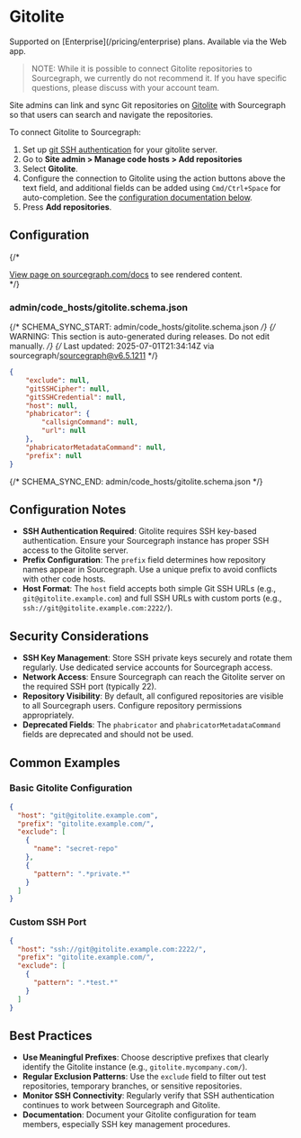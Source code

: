 # Gitolite

<TierCallout>
  Supported on [Enterprise](/pricing/enterprise) plans.
  <user>
    Available via the Web app.
  </user>
</TierCallout>

> NOTE: While it is possible to connect Gitolite repositories to Sourcegraph, we currently do not recommend it. If you have specific questions, please discuss with your account team.

Site admins can link and sync Git repositories on [Gitolite](https://gitolite.com) with Sourcegraph so that users can search and navigate the repositories.

To connect Gitolite to Sourcegraph:

1. Set up [git SSH authentication](/admin/repo/auth) for your gitolite server.
1. Go to **Site admin > Manage code hosts > Add repositories**
1. Select **Gitolite**.
1. Configure the connection to Gitolite using the action buttons above the text field, and additional fields can be added using `Cmd/Ctrl+Space` for auto-completion. See the [configuration documentation below](#configuration).
1. Press **Add repositories**.

## Configuration

{/* <div markdown-func=jsonschemadoc jsonschemadoc:path="admin/code_hosts/gitolite.schema.json">[View page on sourcegraph.com/docs](/admin/code_hosts/gitolite) to see rendered content.</div> */}

### admin/code_hosts/gitolite.schema.json

{/* SCHEMA_SYNC_START: admin/code_hosts/gitolite.schema.json */}
{/* WARNING: This section is auto-generated during releases. Do not edit manually. */}
{/* Last updated: 2025-07-01T21:34:14Z via sourcegraph/sourcegraph@v6.5.1211 */}
```json
{
	"exclude": null,
	"gitSSHCipher": null,
	"gitSSHCredential": null,
	"host": null,
	"phabricator": {
		"callsignCommand": null,
		"url": null
	},
	"phabricatorMetadataCommand": null,
	"prefix": null
}
```
{/* SCHEMA_SYNC_END: admin/code_hosts/gitolite.schema.json */}
## Configuration Notes

- **SSH Authentication Required**: Gitolite requires SSH key-based authentication. Ensure your Sourcegraph instance has proper SSH access to the Gitolite server.
- **Prefix Configuration**: The `prefix` field determines how repository names appear in Sourcegraph. Use a unique prefix to avoid conflicts with other code hosts.
- **Host Format**: The `host` field accepts both simple Git SSH URLs (e.g., `git@gitolite.example.com`) and full SSH URLs with custom ports (e.g., `ssh://git@gitolite.example.com:2222/`).

## Security Considerations

- **SSH Key Management**: Store SSH private keys securely and rotate them regularly. Use dedicated service accounts for Sourcegraph access.
- **Network Access**: Ensure Sourcegraph can reach the Gitolite server on the required SSH port (typically 22).
- **Repository Visibility**: By default, all configured repositories are visible to all Sourcegraph users. Configure repository permissions appropriately.
- **Deprecated Fields**: The `phabricator` and `phabricatorMetadataCommand` fields are deprecated and should not be used.

## Common Examples

### Basic Gitolite Configuration

```json
{
  "host": "git@gitolite.example.com",
  "prefix": "gitolite.example.com/",
  "exclude": [
    {
      "name": "secret-repo"
    },
    {
      "pattern": ".*private.*"
    }
  ]
}
```

### Custom SSH Port

```json
{
  "host": "ssh://git@gitolite.example.com:2222/",
  "prefix": "gitolite.example.com/",
  "exclude": [
    {
      "pattern": ".*test.*"
    }
  ]
}
```

## Best Practices

- **Use Meaningful Prefixes**: Choose descriptive prefixes that clearly identify the Gitolite instance (e.g., `gitolite.mycompany.com/`).
- **Regular Exclusion Patterns**: Use the `exclude` field to filter out test repositories, temporary branches, or sensitive repositories.
- **Monitor SSH Connectivity**: Regularly verify that SSH authentication continues to work between Sourcegraph and Gitolite.
- **Documentation**: Document your Gitolite configuration for team members, especially SSH key management procedures.
